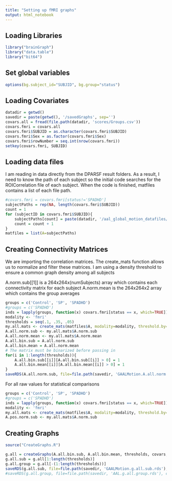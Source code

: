 ```yaml
---
title: "Setting up fMRI graphs"
output: html_notebook
---
```


## Loading Libraries

```r
library("brainGraph")
library("data.table")
library("bit64")
```
## Set global variables
```r
options(bg.subject_id="SUBJID", bg.group="status")
```


## Loading Covariates

```r
datadir = getwd()
savedir = paste(getwd(), '/savedGraphs', sep='')
covars.all = fread(file.path(datadir, 'scores/Groups.csv'))
covars.fmri = covars.all
covars.fmri$SUBJID = as.character(covars.fmri$SUBJID)
covars.fmri$Sex = as.factor(covars.fmri$Sex)
covars.fmri$rowNumber = seq.int(nrow(covars.fmri))
setkey(covars.fmri, SUBJID)
```

## Loading data files
I am reading in data directly from the DPARSF result folders.
As a result, I need to know the path of each subject so the initial code searches for the ROICorrelation file of each subject.
When the code is finished, matfiles contains a list of each file path.
```r
#covars.fmri = covars.fmri[status!='SPADHD']
subjectPaths = rep(NA, length(covars.fmri$SUBJID))
count = 1
for (subjectID in covars.fmri$SUBJID){
    subjectPaths[count] = paste(datadir, '/aal_global_motion_datafiles/ROICorrelation_FisherZ_sub_', subjectID, '.txt', sep='')
    count = count + 1
}
matfiles = list(A=subjectPaths)
```

## Creating Connectivity Matrices
We are importing the correlation matrices. The create_mats function allows us to normalize and filter these matrices.
I am using a density threshold to ensure a common graph density among all subjects

A.norm.sub[[1]] is a 264x264x(numSubjects) array which contains each connectivity matrix for each subject
A.norm.mean is the 264x264x2 array which contains the group averages
```r
groups = c('Control', 'SP', 'SPADHD')
#groups = c('SPADHD')
inds = lapply(groups, function(x) covars.fmri[status == x, which=TRUE])
modality <- 'fmri'
thresholds = seq(.1, .35, .05)
my.all.mats <- create_mats(matfiles$A, modality=modality, threshold.by='density', mat.thres=thresholds, inds = inds)
A.all.norm.sub <- my.all.mats$A.norm.sub
A.all.norm.mean <- my.all.mats$A.norm.mean
A.all.bin.sub = A.all.norm.sub
A.all.bin.mean = A.all.norm.mean
# The matrix must be binarized before passing in
for(i in 1:length(thresholds)){
    A.all.bin.sub[[i]][A.all.bin.sub[[i]] > 0] = 1
    A.all.bin.mean[[i]][A.all.bin.mean[[i]] > 0] = 1
}
saveRDS(A.all.norm.sub, file=file.path(savedir, 'GAALMotion.A.all.norm.sub.rds'), compress='xz')
```

For all raw values for statistical comparisons
```r
groups = c('Control', 'SP', 'SPADHD')
#groups = c('SPADHD')
inds = lapply(groups, function(x) covars.fmri[status == x, which=TRUE])
modality <- 'fmri'
my.all.mats <- create_mats(matfiles$A, modality=modality, threshold.by='raw', mat.thres=c(-1.1), inds = inds)
A.pos.norm.sub <- my.all.mats$A.norm.sub
```




## Creating Graphs

```r
source("CreateGraphs.R")

g.all = createGraphs(A.all.bin.sub, A.all.bin.mean, thresholds, covars, 'aal116')
g.all.sub = g.all[1:length(thresholds)]
g.all.group = g.all[-(1:length(thresholds))]
saveRDS(g.all.sub, file=file.path(savedir, 'GAALMotion.g.all.sub.rds'), compress='xz')
#saveRDS(g.all.group, file=file.path(savedir, 'AAL.g.all.group.rds'), compress='xz')
```
